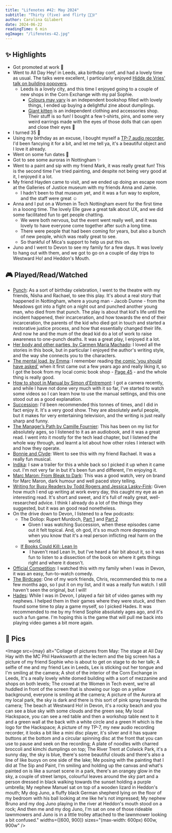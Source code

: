 ```yaml
---
title: "Lifenotes #42: May 2024"
subtitle: "Thirty (five) and flirty 💁🏼‍♀️"
author: Carolina Gilabert
date: 2024-06-22
readingTime: 6 min
ogImage: "/lifenotes-42.jpg"
---
```



## ✨ Highlights
- Got promoted at work 🎉
- Went to All Day Hey! in Leeds, aka birthday conf, and had a lovely time as usual. The talks were excellent, I particularly enjoyed [Hidde de Vries' talk on building popovers](https://talks.hiddedevries.nl/VZNuWJ/dialog-dilemmas-and-modal-mischief-on-building-popovers).
	- Leeds is a lovely city, and this time I enjoyed going to a couple of new shops in the Corn Exchange with my pal Sophie.
		- [Colours may vary](https://coloursmayvary.com/) is an independent bookshop filled with lovely things, I ended up buying a delightful zine about dumplings.
		- [Giant kitten](https://www.giant-kitten.com/) is an independent clothing and accessories shop. Their stuff is so fun! I bought a few t-shirts,  pins, and some very weird earrings made with the eyes of those dolls that can open and close their eyes 👀
- I turned 35 🎈
- Using my birthday as an excuse, I bought myself a [TP-7 audio recorder](https://teenage.engineering/products/tp-7), I'd been fancying it for a bit, and let me tell ya, it's a beautiful object and I love it already.
- Went on some fun dates 💛
- Got to see some auroras in Nottingham ✨
- Went to a paint and sip with my friend Mark, it was really great fun! This is the second time I've tried painting, and despite not being very good at it, I enjoyed it a lot.
- My friend Hayden came to visit, and we ended up doing an escape room at the Galleries of Justice museum with my friends Anna and Jamie. 
	- I hadn't been to that museum yet, and it was a fun way to explore, and the staff were great ☺️
- Anna and I put on a Women in Tech Nottingham event for the first time in a looong time. The lovely Elle gave a great talk about UX, and we did some facilitated fun to get people chatting.
	- We were both nervous, but the event went really well, and it was lovely to have everyone come together after such a long time.
	- There were people that had been coming for years, but also a bunch of new people, which was really great to see.
	- So thankful of Mica's support to help us put this on.
- Juno and I went to Devon to see my family for a few days. It was lovely to hang out with them, and we got to go on a couple of day trips to Westward Ho! and Heddon's Mouth.


## 🎮 Played/Read/Watched
* [Punch](https://nottinghamplayhouse.co.uk/events/punch/): As a sort of birthday celebration, I went to the theatre with my friends, Nisha and Rachael, to see this play. It's about a real story that happened in Nottingham, where a young man - Jacob Dunne - from the Meadows got into a fight on a night out and punched another young man, who died from that punch. The play is about that kid's life until the incident happened, their incarceration, and how towards the end of their incarceration, the parents of the kid who died got in touch and started a restorative justice process, and how that essentially changed their life. And now he and the mum of the dead kid do a lot of work to raise awareness to one-punch deaths. It was a great play, I enjoyed it a lot.
* [Her body and other parties, by Carmen Maria Machado](https://uk.bookshop.org/p/books/her-body-and-other-parties-carmen-maria-machado/3813912?ean=9781781259535): I loved all the stories in this book, but in particular I enjoyed the author's writing style, and the way she connects you to the characters.
* [The mental load, by Emma](https://uk.bookshop.org/p/books/the-mental-load-a-feminist-comic-emma/910360?ean=9781609809188): I remember reading [the comic 'you should have asked'](https://english.emmaclit.com/2017/05/20/you-shouldve-asked/) when it first came out a few years ago and really liking it, so I got the book from my local comic book shop - [Page 45](https://www.page45.com/) - and the whole thing is really good.
* [How to shoot in Manual by Simon d'Entremont](https://www.youtube.com/watch?v=lGvz9Gfv5HE): I got a camera recently, and while I have not done very much with it so far, I've started to watch some videos so I can learn how to use the manual settings, and this one stood out as a good explanation.
* [Succession](https://www.imdb.com/title/tt7660850/): I'd been recommended this tonnes of times, and I did in fact enjoy it. It's a very good show. They are absolutely awful people, but it makes for very entertaining television, and the writing is just really sharp and funny. 
* [The Manager’s Path by Camille Fournier](https://uk.bookshop.org/p/books/the-manager-s-path-camille-fournier/4038821?ean=9781491973899): This has been on my list for absolutely ages, so I listened to it as an audiobook, and it was a great read. I went into it mostly for the tech lead chapter, but I listened the whole way through, and learnt a lot about how other roles I interact with and how they operate.
* [Bonnie and Clyde](https://bonnieandclydemusical.com/): Went to see this with my friend Rachael. It was a really fun musical.
* [Indika](https://store.playstation.com/en-gb/product/EP4361-PPSA16214_00-0000000000INDIKA): I saw a trailer for this a while back so I picked it up when it came out. I'm not very far in but it's been fun and different, I'm enjoying it.
* [Marc Maron: From Bleak to Dark](https://www.imdb.com/title/tt26453369/): This was a good watch, very on brand for Marc Maron, dark humour and well paced story telling.
* [Writing for Busy Readers by Todd Rogers and Jessica Lasky-Fink](https://uk.bookshop.org/p/books/writing-for-busy-readers-communicate-more-effectively-in-the-real-world-todd-rogers/7586112?ean=9781914484452): Given how much I end up writing at work every day, this caught my eye as an interesting read. It's short and sweet, and it's full of really great, well-researched advice. I think I already do a lot of the things they suggested, but it was an good read nonetheless.
* On the drive down to Devon, I listened to a few podcasts:
	* The Dollop: Rupert Murdoch, [Part 1](https://overcast.fm/+3AMV2ehOg) and [Part 2](https://overcast.fm/+3AMVd9jJw)
		* Given I was watching Succession, when these episodes came out it felt topical. And, oh god, it's so much more depressing when you know that it's a real person inflicting real harm on the world.
	* [If Books Could Kill: Lean In](https://overcast.fm/+9URJILG-8)
		*  I haven't read Lean In, but I've heard a fair bit about it, so it was fun to listen to a  dissection of the book on where it gets things right and where it doesn't.
* [Official Competition](https://www.imdb.com/title/tt11700260/): I watched this with my family when I was in Devon, it was an easy, fun-to-watch comedy.
* [The Birdcage](https://www.imdb.com/title/tt0115685/): One of my work friends, Chris, recommended this to me a few months ago, so I put it on my list, and it was a really fun watch. I still haven't seen the original, but I will!
* [Hades](https://www.nintendo.com/en-gb/Games/Nintendo-Switch-download-software/Hades-1821819.html): While I was in Devon, I played a fair bit of video games with my nephews. I helped them in their games where they were stuck, and then found some time to play a game myself, so I picked Hades. It was recommended to me by my friend Sophie absolutely ages ago, and it's such a fun game. I'm hoping this is the game that will pull me back into playing video games a bit more again.


## 📸 Pics

<Image
  src={may}
  alt="Collage of pictures from May: The stage at All Day Hay with the MC Phil Hawksworth at the lectern and the big screen has a picture of my friend Sophie who is about to get on stage to do her talk; A selfie of me and my friend Lex in Leeds, Lex is sticking out her tongue and I'm smiling at the camera; A shot of the interior of the Corn Exchange in Leeds, It's a really lovely white domed building with a sort of mezzanine and shops on both levels; The crowd at the Women in Tech event, we're all huddled in front of the screen that is showing our logo on a yellow background, everyone is smiling at the camera; A picture of the Aurora at my local park, the sky is dark and there is this sort of pink spray towards the camera; The beach at Westward Ho! in Devon, it's a rocky beach and you can see a blue sky with some clouds and the green sea; My local Hackspace, you can see a red table and then a workshop table next to it and a green wall at the back with a white circle and a green H which is the logo for the Hackspace; A picture of my TP-7, my new audio recording recorder, it looks a bit like a mini disc player, it's silver and it has square buttons at the bottom and a circular spinning disc at the front that you can use to pause and seek on the recording; A plate of noodles with charred broccoli and kimchi dumplings on top; The River Trent at Colwick Park, it's a sunny day, the sky is blue, there's some beautiful clouds and there's also a line of like buoys on one side of the lake; Me posing with the painting that I did at The Sip and Paint, I'm smiling and holding up the canvas and what's painted on is like a sunset scene in a park, there's an orangey glow in the sky, a couple of street lamps, colourful leaves around the sky part and a person dressed in black walking towards the sunset holding a purple umbrella; My nephew Manuel sat on top of a wooden lizard in Heddon's mouth; My dog Juno, a fluffy black German shepherd lying on the floor of my bedroom with his ball looking at me like he's not impressed; My nephew Bruno and my dog Juno playing in the river at Heddon's mouth stood on a rock; And then me and my dog Juno, I'm sat on one of those rideable lawnmowers and Juno is in a little trolley attached to the lawnmower looking a bit confused."
  widths={[600, 900]}
  sizes="(max-width: 600px) 600w, 900w"
/>